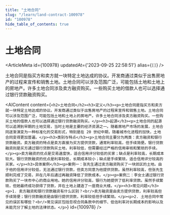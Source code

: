 ```yaml
---
title: "土地合同"
slug: "/learn/land-contract-100978"
id: "100978"
hide_table_of_contents: true
---
```



# 土地合同

<ArticleMeta id={100978} updatedAt={'2023-09-25 22:58:51'} alias={`[]`} />
<div className='border-solid border-b border-t-0 my-4 border-[var(--ifm-color-gray-300)]' />

土地合同是指买方和卖方就一块特定土地达成的协议。开发商通过类似于出售房地产的过程来宣传和销售土地。土地合同可以涉及范围广泛，可能包括土地和土地上的房地产。许多土地合同涉及卖方融资购买。一些购买土地的借款人也可以选择通过银行贷款融资购买。

<AIContent content={`<h2>土地合同</h2><h3>定义</h3><p>土地合同是指买方和卖方就一块特定土地达成的协议。开发商通过类似于出售房地产的过程来宣传和销售土地。土地合同可以涉及范围广泛，可能包括土地和土地上的房地产。许多土地合同涉及卖方融资购买。一些购买土地的借款人也可以选择通过银行贷款融资购买。</p><h3>起源</h3><p>土地合同的起源可以追溯到早期的土地交易，当时土地是主要的经济资源之一。随着房地产市场的发展，土地合同逐渐演变为一种标准化的交易形式，特别是在 20 世纪中期，随着城市化进程的加快，土地合同变得更加普遍。</p><h3>类别与特点</h3><p>土地合同主要分为两类：卖方融资和银行贷款融资。卖方融资的特点是卖方直接为买方提供贷款，通常利率较高，但手续简便。银行贷款融资则是买方通过银行贷款购买土地，利率较低，但需要经过严格的信用审核和繁琐的手续。</p><p>卖方融资的优点是交易速度快，适合信用评分较低的买家；缺点是利率较高，长期成本较大。银行贷款融资的优点是利率较低，长期成本较小；缺点是手续繁琐，适合信用评分较高的买家。</p><h3>具体案例</h3><p>案例一：张先生通过卖方融资购买了一块郊区的土地。由于他的信用评分较低，无法通过银行贷款，但卖方同意为他提供贷款。虽然利率较高，但张先生顺利完成了交易，并在几年后通过再融资降低了贷款成本。</p><p>案例二：李女士通过银行贷款购买了一块市中心的商业用地。她的信用评分较高，银行为她提供了低利率贷款。虽然手续繁琐，但她最终成功获得了贷款，并在土地上建造了一座商业大楼。</p><h3>常见问题</h3><p>1. 卖方融资和银行贷款融资有什么区别？<br/>卖方融资是由卖方提供贷款，利率较高但手续简便；银行贷款融资是由银行提供贷款，利率较低但手续繁琐。</p><p>2. 土地合同中常见的误区有哪些？<br/>常见误区包括忽视合同条款中的细节、低估利率对长期成本的影响以及未能充分了解土地的法律状态。</p>`} id={100978} />

